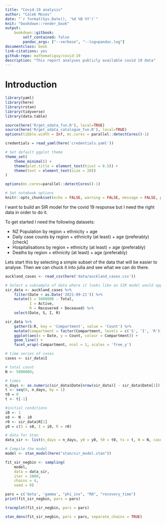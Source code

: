 ```yaml
---
title: "Covid-19 analysis"
author: "Caleb Moses"
date: "`r format(Sys.Date(), '%d %B %Y')`"
knit: "bookdown::render_book"
output:
    bookdown::gitbook:
        self_contained: false
        pandoc_args: ["--verbose", "--log=pandoc.log"]
documentclass: book
link-citations: yes
github-repo: mathematiguy/covid-19
description: "This report analyses publicly available covid 19 data"
---
```


# Introduction

```r

library(yaml)
library(here)
library(rstan)
library(tidyverse)
library(data.table)

source(here('R/get_odata_fun.R'), local=TRUE)
source(here('R/get_odata_catalogue_fun.R'), local=TRUE)
options(tibble.width = Inf, mc.cores = parallel::detectCores()-1)

credentials = read_yaml(here('credentials.yaml'))

# Set default ggplot theme
theme_set(
    theme_minimal() +
    theme(plot.title = element_text(hjust = 0.5)) +
    theme(text = element_text(size = 20))
)

options(mc.cores=parallel::detectCores()-1)

# Set notebook options
knitr::opts_chunk$set(echo = FALSE, warning = FALSE, message = FALSE, progress=TRUE, verbose=TRUE, cache.extra = knitr::rand_seed)

```

I want to build an SIR model for the covid 19 response but I need the right data in order to do it.

To get started I need the following datasets:

- NZ Population by region + ethnicity + age
- Daily case counts by region + ethnicity (at least) + age (preferably) [check]
- Hospitalisations by region + ethnicity (at least) + age (preferably)
- Deaths by region + ethnicity (at least) + age (preferably)

Lets start this by selecting a simple subset of the data that will be easier to analyse. 
Then we can chuck it into julia and see what we can do there.

```r

auckland_cases <- read_csv(here('data/auckland_cases.csv'))

# Select a subsample of data where it looks like an SIR model would apply
sir_data <- auckland_cases %>%
    filter(Date < as.Date('2021-09-21')) %>%
    mutate(S = 5000000 - Total,
           I = Active,
           R = Recovered + Deceased) %>%
    select(Date, S, I, R)

sir_data %>%
    gather(S:R, key = 'Compartment', value = 'Count') %>%
    mutate(Compartment = factor(Compartment, levels = c('S', 'I', 'R'))) %>%
    ggplot(aes(x = Date, y = Count, colour = Compartment)) +
    geom_line() +
    facet_wrap(~Compartment, ncol = 1, scales = 'free_y')

```

```r

# time series of cases
cases <- sir_data$I

# total count
N <- 5000000;

# times
n_days <- as.numeric(sir_data$Date[nrow(sir_data)] - sir_data$Date[1])
t <- seq(0, n_days, by = 1)
t0 = 0
t <- t[-1]

#initial conditions
i0 <- 1
s0 <- N - i0
r0 <- sir_data$R[1]
y0 = c(S = s0, I = i0, R = r0)

# data for Stan
data_sir <- list(n_days = n_days, y0 = y0, t0 = t0, ts = t, N = N, cases = cases)

```

```r

# Compile the model
model <- stan_model(here("stan/sir_model.stan"))

fit_sir_negbin <- sampling(
    model,
    data = data_sir,
    iter = 2000,
    chains = 4,
    seed = 0)

pars = c('beta', 'gamma', "phi_inv", "R0", "recovery_time")
print(fit_sir_negbin, pars = pars)

traceplot(fit_sir_negbin, pars = pars)

stan_dens(fit_sir_negbin, pars = pars, separate_chains = TRUE)

```

